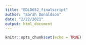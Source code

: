 ```yaml
---
title: "EDLD652_finalscript"
author: "Sarah Donaldson"
date: "2/22/2021"
output: html_document
---
```


```r
knitr::opts_chunk$set(echo = TRUE)
```

